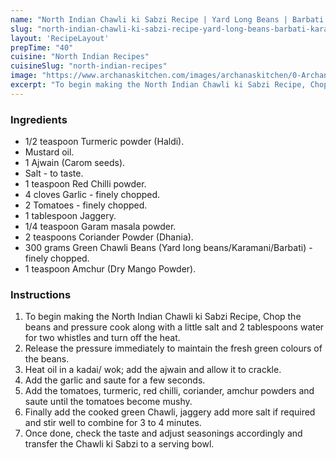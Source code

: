 ---
name: "North Indian Chawli ki Sabzi Recipe | Yard Long Beans | Barbati | Karamani"
slug: "north-indian-chawli-ki-sabzi-recipe-yard-long-beans-barbati-karamani"
layout: 'RecipeLayout'
prepTime: "40"
cuisine: "North Indian Recipes"
cuisineSlug: "north-indian-recipes"
image: "https://www.archanaskitchen.com/images/archanaskitchen/0-Archanas-Kitchen-Recipes/2020/North_Indian_Chawli_ki_Sabzi_Recipe___Yard_Long_Beans___Barbati___Karamani_3_1600.jpg"
excerpt: "To begin making the North Indian Chawli ki Sabzi Recipe, Chop the beans and pressure cook along with a little salt and 2 tablespoons water for two whistles and turn off the heat"
---

### Ingredients

- 1/2 teaspoon Turmeric powder (Haldi).
- Mustard oil.
- 1 Ajwain (Carom seeds).
- Salt - to taste.
- 1 teaspoon Red Chilli powder.
- 4 cloves Garlic - finely chopped.
- 2 Tomatoes - finely chopped.
- 1 tablespoon Jaggery.
- 1/4 teaspoon Garam masala powder.
- 2 teaspoons Coriander Powder (Dhania).
- 300 grams Green Chawli Beans (Yard long beans/Karamani/Barbati) - finely chopped.
- 1 teaspoon Amchur (Dry Mango Powder).

### Instructions

1. To begin making the North Indian Chawli ki Sabzi Recipe, Chop the beans and pressure cook along with a little salt and 2 tablespoons water for two whistles and turn off the heat.
1. Release the pressure immediately to maintain the fresh green colours of the beans.
1. Heat oil in a kadai/ wok; add the ajwain and allow it to crackle.
1. Add the garlic and saute for a few seconds.
1. Add the tomatoes, turmeric, red chilli, coriander, amchur powders and saute until the tomatoes become mushy.
1. Finally add the cooked green Chawli, jaggery add more salt if required and stir well to combine for 3 to 4 minutes.
1. Once done, check the taste and adjust seasonings accordingly and transfer the Chawli ki Sabzi to a serving bowl.
